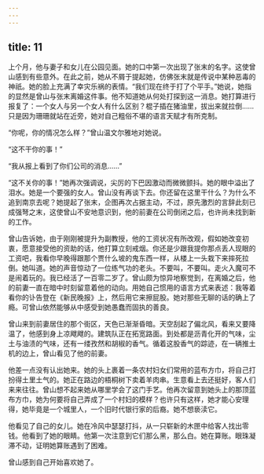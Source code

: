 ```yaml
---
---
---
```

title: 11
---



上个月，他与妻子和女儿在公园见面。她的口中第一次出现了张末的名字。这使曾山感到有些意外。在此之前，她从不屑于提起她，仿佛张末就是传说中某种恶毒的神祇。她的脸上充满了幸灾乐祸的表情。“我们现在终于打了个平手。”她说，她指的显然是曾山与张末离婚这件事。他不知道她从何处打探到这一消息。她打算进行报复了：一个女人与另一个女人有什么区别？棍子插在猪油里，拔出来就拉倒……只是因为珊珊就站在近旁，她对自己粗俗不堪的语言天赋才有所克制。

“你呢，你的情况怎么样？”曾山温文尔雅地对她说。

“这不干你的事！”

“我从报上看到了你们公司的消息……”

“这不关你的事！”她再次强调说，尖厉的下巴因激动而微微颤抖。她的眼中溢出了泪水。她是一个要强的女人。曾山没有再谈下去。你还留在这里干什么？为什么不追到南京去呢？她提起了张末，企图再次占据主动，不过，原先激烈的言辞此刻已成强弩之末，这使曾山不安地意识到，他的前妻在公司倒闭之后，也许尚未找到新的工作。

曾山告诉她，由于刚刚被提升为副教授，他的工资状况有所改观，假如她改变初衷，愿意接受他的资助的话，他打算立刻戒烟。你还是少跟我提你那点丢人现眼的工资吧，我看你早晚得跟那个贾什么坡的鬼东西一样，从楼上一头栽下来摔死拉倒。她叫道。她的声音惊动了一位练气功的老头。不要叫，不要叫。走火入魔可不是闹着玩的。我已经活了一百零二岁了。曾山颇为惊异地察觉到，在离婚之后，他的前妻一直在暗中时刻留意着他的动向。用她自己惯用的语言方式来表述：我等着看你的讣告登在《新民晚报》上，然后用它来擦屁股。她对那些无聊的话的确上了瘾。可曾山依然能够从中感受到她愚蠢而固执的善良。

曾山来到前妻居住的那个街区，天色已渐渐昏暗。天空刮起了偏北风，看来又要降温了，他感到身上凉飕飕的。建筑队正在拓宽路面。到处都是沥青化开的气味，尘土与油渍的气味，还有一缕孜然和胡椒的香气。循着这股香气的踪迹，在一辆推土机的边上，曾山看见了他的前妻。

他差一点没有认出她来。她的头上裹着一条农村妇女们常用的蓝布方巾，将自己打扮得土里土气的。她正在路边的梧桐树下卖着羊肉串。生意看上去还挺好，客人们来来往往。曾山想不起来她从哪里学会了这门手艺。他再次留意到她头上的那顶蓝布方巾，她为何要将自己弄成了一个村妇的模样？也许只有这样，她才能心安理得，她毕竟是一个城里人，一个旧时代银行家的后裔。她不想亵渎它。

他看见了自己的女儿。她在冷风中瑟瑟打抖，从一只崭新的木匣中给客人找出零钱。他看到了她的眼睛。他第一次注意到它们那么黑，那么白。她在算账。眼珠凝滞不动，证明她算账遇到了困难。

曾山感到自己开始喜欢她了。